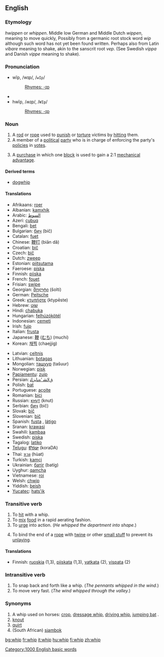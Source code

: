 ==English==

===Etymology===
{{ME.}} ''hwippen'' or ''whippen''. Middle low German and Middle Dutch ''wippen'', meaning to move quickly, Possibly from a germanic root stock word ''wip'' although such word has not yet been found written. Perhaps also from Latin ''vibare'' meaning to shake, akin to the sanscrit root ''vep''. (See Swedish ''vippa'' and Danish ''vippe'' meaning to shake).

===Pronunciation===
*wĭp, /wɪp/, /<tt>wIp</tt>/
*:[[Rhymes:English:-ɪp|Rhymes: -ɪp]]
*{{audio|en-us-whip.ogg|Audio (US)}}
*hwĭp, /ʍɪp/, /<tt>WIp</tt>/
*:[[Rhymes:English:-ɪp|Rhymes: -ɪp]]

===Noun===
{{en-noun-reg}}
# A [[rod]] or [[rope]] used to [[punish]] or [[torture]] victims by [[hit]]ting them.
# A member of a [[political]] [[party]] who is in charge of enforcing the party's [[policy|policies]] in [[vote]]s.
# {{nautical}} A [[purchase]] in which one [[block]] is used to gain a 2:1 [[mechanical advantage]].

====Derived terms====
*[[dogwhip]]

====Translations====
{{top}}
*Afrikaans: [[roer]]
*Albanian: [[kamxhik]]
*Arabic: [[السوط]]
*Azeri: [[çubuq]]
*Bengali: [[bet]]
*Bulgarian: [[бич]] (bič)
*Catalan: [[fuet]]
*Chinese: [[鞭打]] (biān dǎ)
*Croatian: [[bič]]
*Czech: [[bič]]
*Dutch: [[zweep]]
*Estonian: [[piitsutama]]
*Faeroese: [[píska]]
*Finnish: [[piiska]]
*French: [[fouet]]
*Frisian: [[swipe]]
*Georgian: [[შოლტი]] (šolti)
*German: [[Peitsche]]
*Greek: [[κτυπήστε]] (ktypēste)
*Hebrew: [[שׁוֹט]]
*Hindi: [[chabuka]]
*Hungarian: [[felhúzókötél]]
*Indonesian: [[cemeti]]
*Irish: [[fuip]]
*Italian: [[frusta]]
*Japanese: [[鞭]] ([[むち]]) (muchi)
*Korean: [[채찍]] (chaejjig)
{{mid}}
*Latvian: [[celtnis]]
*Lithuanian: [[botagas]]
*Mongolian: [[ташуур]] (tašuur)
*Norwegian: [[pisk]]
*[[Papiamentu]]: [[zuip]]
*Persian: [[ﻕﻻﺸ ‘ﻩﻨﺎﻴﺯﺎﺘ]]
*Polish: [[bat]]
*Portuguese: [[açoite]]
*Romanian: [[bici]]
*Russian: [[кнут]] (knut)
*Serbian: [[бич]] (bič)
*Slovak: [[bič]]
*Slovenian: [[bič]]
*Spanish: [[fusta]] {{f}}, [[látigo]] {{m}}
*Sranan: [[krawasi]]
*Swahili: [[kambaa]]
*Swedish: [[piska]]
*Tagalog: [[latiko]]
*[[Telugu]]: [[కొరడా]] (koraDA)
*Thai: [[หวด]] (hùat)
*Turkish: [[kamçi]]
*Ukrainian: [[батіг]] (batíg)
*Uyghur: [[qamcha]]
*Vietnamese: [[roi]]
*Welsh: [[chwip]]
*Yiddish: [[beish]]
*[[Yucatec]]: [[hats'ik]]
{{bottom}}

===Transitive verb===
{{en-infl-reg-consonant|whip||p}}

# To [[hit]] with a whip.
# To [[mix]] [[food]] in a rapid aerating fashion.
# To [[urge]] into action. (''He whipped the department into shape.'')
# {{nautical}} To bind the end of a [[rope]] with [[twine]] or other [[small stuff]] to prevent its [[unlay]]ing.

====Translations====
*Finnish: [[ruoskia]] (1,3), [[piiskata]] (1,3), [[vatkata]] (2), [[vispata]] (2)

===Intransitive verb===
{{en-infl-reg-consonant|whip||p}}

# To snap back and forth like a whip.  (''The pennants whipped in the wind.'')
# To move very fast.  (''The wind whipped through the valley.'')

===Synonyms===
# A whip used on horses: [[crop]], [[dressage whip]], [[driving whip]], [[jumping bat]] .
# [[knout]]
# [[quirt]]
# (South African) [[sjambok]]

[[Category:1000 English basic words]]

[[bg:whip]]
[[fr:whip]]
[[it:whip]]
[[hu:whip]]
[[fi:whip]]
[[zh:whip]]